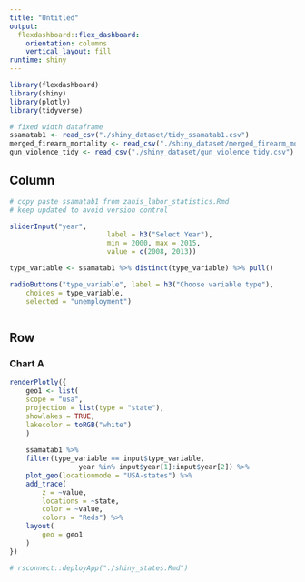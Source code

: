 ```yaml
---
title: "Untitled"
output: 
  flexdashboard::flex_dashboard:
    orientation: columns
    vertical_layout: fill
runtime: shiny
---
```


```r
library(flexdashboard)
library(shiny)
library(plotly)
library(tidyverse)

# fixed width dataframe
ssamatab1 <- read_csv("./shiny_dataset/tidy_ssamatab1.csv")
merged_firearm_mortality <- read_csv("./shiny_dataset/merged_firearm_mortality.csv")
gun_violence_tidy <- read_csv("./shiny_dataset/gun_violence_tidy.csv")

```

Column {.sidebar}
-----------------------------------------------------------------------


```r
# copy paste ssamatab1 from zanis_labor_statistics.Rmd
# keep updated to avoid version control

sliderInput("year",
						label = h3("Select Year"),
						min = 2000, max = 2015,
						value = c(2008, 2013))

type_variable <- ssamatab1 %>% distinct(type_variable) %>% pull()

radioButtons("type_variable", label = h3("Choose variable type"),
    choices = type_variable, 
    selected = "unemployment")



```

Row {.tabset .tabset-fade}
-----------------------------------------------------------------------

### Chart A

```r



renderPlotly({
	geo1 <- list(
	scope = "usa",
	projection = list(type = "state"),
	showlakes = TRUE,
	lakecolor = toRGB("white")
	)
	
	ssamatab1 %>% 
	filter(type_variable == input$type_variable,
				 year %in% input$year[1]:input$year[2]) %>% 
	plot_geo(locationmode = "USA-states") %>% 
	add_trace(
		z = ~value,
		locations = ~state,
		color = ~value,
		colors = "Reds") %>%
	layout(
		geo = geo1
	)
})

# rsconnect::deployApp("./shiny_states.Rmd")

```
